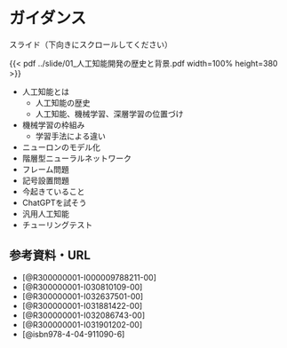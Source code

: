 # ガイダンス {.unnumbered}

スライド（下向きにスクロールしてください）

{{< pdf ../slide/01_人工知能開発の歴史と背景.pdf width=100% height=380 >}}

- 人工知能とは
    - 人工知能の歴史
    - 人工知能、機械学習、深層学習の位置づけ
- 機械学習の枠組み
    - 学習手法による違い
- ニューロンのモデル化
- 階層型ニューラルネットワーク
- フレーム問題
- 記号設置問題
- 今起きていること
- ChatGPTを試そう
- 汎用人工知能
- チューリングテスト

## 参考資料・URL

- [@R300000001-I000009788211-00]
- [@R300000001-I030810109-00]
- [@R300000001-I032637501-00]
- [@R300000001-I031881422-00]
- [@R300000001-I032086743-00]
- [@R300000001-I031901202-00]
- [@isbn978-4-04-911090-6]
